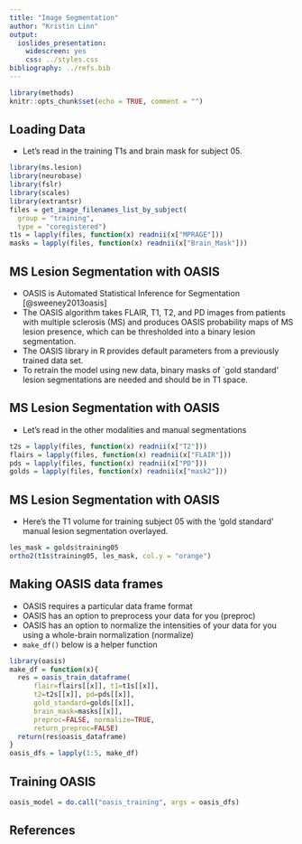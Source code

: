 ```yaml
---
title: "Image Segmentation"
author: "Kristin Linn"
output:
  ioslides_presentation:
    widescreen: yes
    css: ../styles.css
bibliography: ../refs.bib       
---
```


```r
library(methods)
knitr::opts_chunk$set(echo = TRUE, comment = "")
```

## Loading Data
- Let's read in the training T1s and brain mask for subject 05.

```r
library(ms.lesion)
library(neurobase)
library(fslr)
library(scales)
library(extrantsr)
files = get_image_filenames_list_by_subject(
  group = "training", 
  type = "coregistered")
t1s = lapply(files, function(x) readnii(x["MPRAGE"]))
masks = lapply(files, function(x) readnii(x["Brain_Mask"]))
```


## MS Lesion Segmentation with OASIS
- OASIS is Automated Statistical Inference for Segmentation [@sweeney2013oasis]
- The OASIS algorithm takes FLAIR, T1, T2, and PD images from patients with multiple sclerosis (MS) and produces OASIS probability maps of MS lesion presence, which can be thresholded into a binary lesion segmentation.
- The OASIS library in R provides default parameters from a previously trained data set.
- To retrain the model using new data, binary masks of `gold standard’ lesion segmentations are needed and should be in T1 space.

## MS Lesion Segmentation with OASIS
- Let's read in the other modalities and manual segmentations

```r
t2s = lapply(files, function(x) readnii(x["T2"]))
flairs = lapply(files, function(x) readnii(x["FLAIR"]))
pds = lapply(files, function(x) readnii(x["PD"]))
golds = lapply(files, function(x) readnii(x["mask2"]))
```

## MS Lesion Segmentation with OASIS
- Here's the T1 volume for training subject 05 with the ‘gold standard’ manual lesion segmentation overlayed.

```r
les_mask = golds$training05
ortho2(t1s$training05, les_mask, col.y = "orange")
```

## Making OASIS data frames

- OASIS requires a particular data frame format
- OASIS has an option to preprocess your data for you (preproc)
- OASIS has an option to normalize the intensities of your data for you using a whole-brain normalization (normalize)
- `make_df()` below is a helper function

```r
library(oasis)
make_df = function(x){
  res = oasis_train_dataframe(
      flair=flairs[[x]], t1=t1s[[x]], 
      t2=t2s[[x]], pd=pds[[x]], 
      gold_standard=golds[[x]], 
      brain_mask=masks[[x]], 
      preproc=FALSE, normalize=TRUE, 
      return_preproc=FALSE)
  return(res$oasis_dataframe)
}
oasis_dfs = lapply(1:5, make_df)
```

## Training OASIS

```r
oasis_model = do.call("oasis_training", args = oasis_dfs)
```


## References {.smaller}
